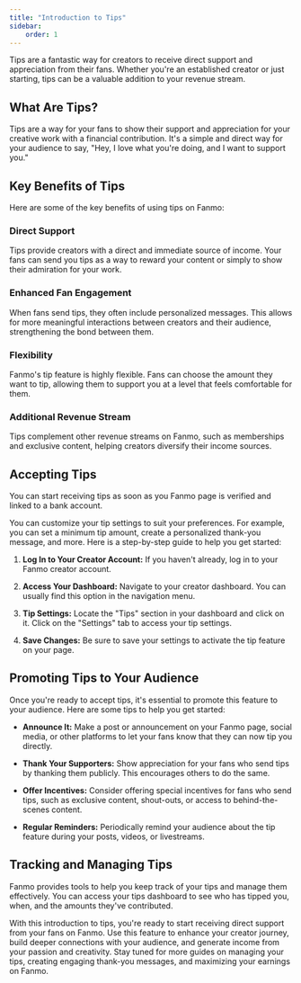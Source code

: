 ```yaml
---
title: "Introduction to Tips"
sidebar:
    order: 1
---
```


Tips are a fantastic way for creators to receive direct support and appreciation from their fans. Whether you're an established creator or just starting, tips can be a valuable addition to your revenue stream.

## What Are Tips?

Tips are a way for your fans to show their support and appreciation for your creative work with a financial contribution. It's a simple and direct way for your audience to say, "Hey, I love what you're doing, and I want to support you."

## Key Benefits of Tips

Here are some of the key benefits of using tips on Fanmo:

### Direct Support

Tips provide creators with a direct and immediate source of income. Your fans can send you tips as a way to reward your content or simply to show their admiration for your work.

### Enhanced Fan Engagement

When fans send tips, they often include personalized messages. This allows for more meaningful interactions between creators and their audience, strengthening the bond between them.

### Flexibility

Fanmo's tip feature is highly flexible. Fans can choose the amount they want to tip, allowing them to support you at a level that feels comfortable for them.

### Additional Revenue Stream

Tips complement other revenue streams on Fanmo, such as memberships and exclusive content, helping creators diversify their income sources.

## Accepting Tips

You can start receiving tips as soon as you Fanmo page is verified and linked to a bank account.


<LinkCard
	title="Accept Tips"
	description="Manage your tip settings and start receiving tips from your fans."
	href="/received-tips/settings"
/>

You can customize your tip settings to suit your preferences. For example, you can set a minimum tip amount, create a personalized thank-you message, and more. Here is a step-by-step guide to help you get started:

1. **Log In to Your Creator Account:** If you haven't already, log in to your Fanmo creator account.

2. **Access Your Dashboard:** Navigate to your creator dashboard. You can usually find this option in the navigation menu.

3. **Tip Settings:** Locate the "Tips" section in your dashboard and click on it. Click on the "Settings" tab to access your tip settings.

4. **Save Changes:** Be sure to save your settings to activate the tip feature on your page.

## Promoting Tips to Your Audience

Once you're ready to accept tips, it's essential to promote this feature to your audience. Here are some tips to help you get started:

- **Announce It:** Make a post or announcement on your Fanmo page, social media, or other platforms to let your fans know that they can now tip you directly.

- **Thank Your Supporters:** Show appreciation for your fans who send tips by thanking them publicly. This encourages others to do the same.

- **Offer Incentives:** Consider offering special incentives for fans who send tips, such as exclusive content, shout-outs, or access to behind-the-scenes content.

- **Regular Reminders:** Periodically remind your audience about the tip feature during your posts, videos, or livestreams.

## Tracking and Managing Tips

Fanmo provides tools to help you keep track of your tips and manage them effectively. You can access your tips dashboard to see who has tipped you, when, and the amounts they've contributed.

<LinkCard
	title="Tips Dashboard"
	description="View and manage tips, settings and review transaction history."
	href="/received-tips"
/>

With this introduction to tips, you're ready to start receiving direct support from your fans on Fanmo. Use this feature to enhance your creator journey, build deeper connections with your audience, and generate income from your passion and creativity. Stay tuned for more guides on managing your tips, creating engaging thank-you messages, and maximizing your earnings on Fanmo.